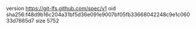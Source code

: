 version https://git-lfs.github.com/spec/v1
oid sha256:f48d9b16c204a31bf5d36e091e9007bf05fb33668042248c9e1c06033d7665d7
size 5752
